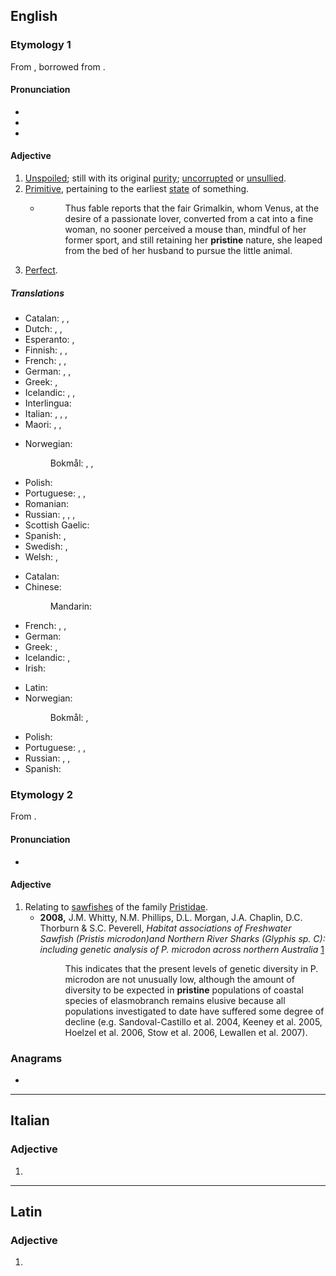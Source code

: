 ==English==

===Etymology 1===
From {{bor|en|frm|pristin}}, borrowed from {{der|en|la|pristinus}}.

====Pronunciation====
* {{IPA|en|/ˈpɹɪstiːn/|/pɹɪsˈtiːn/|/pɹɪsˈtaɪn/}}
* {{audio|en|en-us-pristine.ogg|Audio (US)}}
* {{rhymes|en|iːn|aɪn}}

====Adjective====
{{en-adj}}

# [[unspoiled|Unspoiled]]; still with its original [[purity]]; [[uncorrupted]] or [[unsullied]].
# [[primitive|Primitive]], pertaining to the earliest [[state]] of something.
#* {{RQ:Fielding Tom Jones}}
#*: Thus fable reports that the fair Grimalkin, whom Venus, at the desire of a passionate lover, converted from a cat into a fine woman, no sooner perceived a mouse than, mindful of her former sport, and still retaining her '''pristine''' nature, she leaped from the bed of her husband to pursue the little animal.
# [[perfect|Perfect]].

=====Translations=====
{{trans-top|unspoiled}}
* Catalan: {{t+|ca|primitiu}}, {{t+|ca|primer}}, {{t|ca|pristí}}
* Dutch: {{t+|nl|ongerept}}, {{t+|nl|oorspronkelijk}}, {{t+|nl|onaangeroerd}}
* Esperanto: {{t|eo|antaua}}, {{t+|eo|primitiva}}
* Finnish: {{t+|fi|tahraton}}, {{t+|fi|koskematon}}, {{t|fi|turmeltumaton}}
* French: {{t+|fr|virginal}}, {{t+|fr|immaculé}}, {{t+|fr|parfait}}
* German: {{t+|de|unberührt}}, {{t+|de|jungfräulich}}, {{t+|de|makellos}}
* Greek: {{t+|el|αγνός}}, {{t+|el|παρθένος}}
* Icelandic: {{t|is|óspilltur}}, {{t|is|ósnortinn}}, {{t|is|óskemmdur}}
* Interlingua: {{t|ia|pristine}}
* Italian: {{t+|it|incontaminato}}, {{t+|it|pristino}}, {{t+|it|puro}}, {{t|it|intonso}}
* Maori: {{t|mi|tikitū}}, {{t|mi|toitū}}, {{t|mi|urutapu}}
{{trans-mid}}
* Norwegian:
*: Bokmål: {{t+|nb|urørt}}, {{t|nb|ufordervet}}, {{t|nb|jomfruelig}}
* Polish: {{t|pl|dziewiczy, nietknięty}}
* Portuguese: {{t+|pt|virgem}}, {{t|pt|pristino}}, {{t+|pt|imaculado}}
* Romanian: {{t+|ro|virgin}}
* Russian: {{t+|ru|чи́стый}}, {{t+|ru|нетро́нутый}}, {{t+|ru|неиспо́рченный}}, {{t+|ru|де́вственный}} {{qualifier|virginal}}
* Scottish Gaelic: {{t|gd|glan}}
* Spanish: {{t+|es|virgen}}, {{t+|es|prístino}} {{qualifier|deprecated by the RAE}}
* Swedish: {{t|sv|ofördärvad}}, {{t+|sv|ursprunglig}}
* Welsh: {{t+|cy|cyntefig}}, {{t+|cy|gwyryfol}}
{{trans-bottom}}

{{trans-top|pertaining to the earliest state of something}}
* Catalan: {{t|ca|pristí}}
* Chinese:
*: Mandarin: {{t+|cmn|原始|tr=yuánshǐ de|alt=原始的|sc=Hani}}
* French: {{t+|fr|primitif}}, {{t+|fr|antique}}, {{t+|fr|d'origine}}
* German: {{t+|de|ursprünglich}}
* Greek: {{t+|el|αρχαίος|m}}, {{t+|el|πρωτόγονος|m}}
* Icelandic: {{t+|is|upprunalegur}}, {{t+|is|upphaflegur}}
* Irish: {{t|ga|cianaosta}}
{{trans-mid}}
* Latin: {{t|la|pristinus}}
* Norwegian:
*: Bokmål: {{t+|nb|opprinnelig}}, {{t|nb|opphavelig}}
* Polish: {{t+|pl|pierwotny}}
* Portuguese: {{t+|pt|prisco}}, {{t+|pt|primitivo}}, {{t+|pt|antigo}}
* Russian: {{t+|ru|изнача́льный}}, {{t+|ru|первонача́льный}}, {{t+|ru|первобы́тный}} {{qualifier|primeval}}
* Spanish: {{t+|es|prístino}}
{{trans-bottom}}

===Etymology 2===
From {{etyl|grc|en}} {{m|grc|πρίστης||a saw, one that saws}}.

====Pronunciation====
* {{rhymes|en|aɪn}}

====Adjective====
{{en-adj}}

# Relating to [[sawfish]]es of the family [[Pristidae]].
#* '''2008,''' J.M. Whitty, N.M. Phillips, D.L. Morgan, J.A. Chaplin, D.C. Thorburn & S.C. Peverell, ''Habitat associations of Freshwater Sawfish (Pristis microdon)and Northern River Sharks (Glyphis sp. C): including genetic analysis of P. microdon across northern Australia'' [https://web.archive.org/web/20120601194551/http://environment.gov.au/coasts/publications/pubs/freshwater-sawfish-northern-river-shark.pdf]
#*: This indicates that the present levels of genetic diversity in P. microdon are not unusually low, although the amount of diversity to be expected in '''pristine''' populations of coastal species of elasmobranch remains elusive because all populations investigated to date have suffered some degree of decline (e.g. Sandoval-Castillo et al. 2004, Keeney et al. 2005, Hoelzel et al. 2006, Stow et al. 2006, Lewallen et al. 2007).

===Anagrams===
* {{anagrams|en|a=eiinprst|Petrinis|spiriten}}

----

==Italian==

===Adjective===
{{head|it|adjective form}}

# {{feminine plural of|it|pristino}}

----

==Latin==

===Adjective===
{{la-adj-form|prīstine}}

# {{inflection of|la|prīstinus||voc|m|s}}